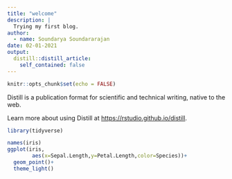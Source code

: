 ```yaml
---
title: "welcome"
description: |
  Trying my first blog.
author:
  - name: Soundarya Soundararajan
date: 02-01-2021
output:
  distill::distill_article:
    self_contained: false
---
```



```r
knitr::opts_chunk$set(echo = FALSE)
```

Distill is a publication format for scientific and technical writing, native to the web.

Learn more about using Distill at <https://rstudio.github.io/distill>.

```r
library(tidyverse)
```


```r
names(iris)
ggplot(iris,
        aes(x=Sepal.Length,y=Petal.Length,color=Species))+
  geom_point()+
  theme_light()
```

